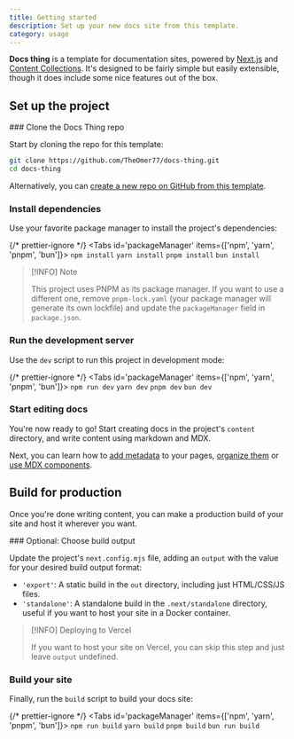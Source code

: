 ```yaml
---
title: Getting started
description: Set up your new docs site from this template.
category: usage
---
```


**Docs thing** is a template for documentation sites, powered by [Next.js](https://nextjs.org/) and [Content Collections](https://www.content-collections.dev/). It's designed to be fairly simple but easily extensible, though it does include some nice features out of the box.

## Set up the project

<Steps>
### Clone the Docs Thing repo

Start by cloning the repo for this template:

```sh
git clone https://github.com/TheOmer77/docs-thing.git
cd docs-thing
```

Alternatively, you can [create a new repo on GitHub from this template](https://github.com/new?template_name=docs-thing&template_owner=TheOmer77).

### Install dependencies

Use your favorite package manager to install the project's dependencies:

{/* prettier-ignore */}
<Tabs id='packageManager' items={['npm', 'yarn', 'pnpm', 'bun']}>
  <Tab>
    ```
    npm install
    ```
  </Tab>
  <Tab>
    ```
    yarn install
    ```
  </Tab>
  <Tab>
    ```
    pnpm install
    ```
  </Tab>
  <Tab>
    ```
    bun install
    ```
  </Tab>
</Tabs>

> [!INFO] Note
>
> This project uses PNPM as its package manager. If you want to use a different one, remove `pnpm-lock.yaml` (your package manager will generate its own lockfile) and update the `packageManager` field in `package.json`.

### Run the development server

Use the `dev` script to run this project in development mode:

{/* prettier-ignore */}
<Tabs id='packageManager' items={['npm', 'yarn', 'pnpm', 'bun']}>
  <Tab>
    ```
    npm run dev
    ```
  </Tab>
  <Tab>
    ```
    yarn dev
    ```
  </Tab>
  <Tab>
    ```
    pnpm dev
    ```
  </Tab>
  <Tab>
    ```
    bun dev
    ```
  </Tab>
</Tabs>

### Start editing docs

You're now ready to go! Start creating docs in the project's `content` directory, and write content using markdown and MDX.

Next, you can learn how to [add metadata](/docs/page-meta) to your pages, [organize them](/docs/organization) or [use MDX components](/docs/components).

</Steps>

## Build for production

Once you're done writing content, you can make a production build of your site and host it wherever you want.

<Steps>
### Optional: Choose build output

Update the project's `next.config.mjs` file, adding an `output` with the value for your desired build output format:

- `'export'`: A static build in the `out` directory, including just HTML/CSS/JS files.
- `'standalone'`: A standalone build in the `.next/standalone` directory, useful if you want to host your site in a Docker container.

> [!INFO] Deploying to Vercel
>
> If you want to host your site on Vercel, you can skip this step and just leave `output` undefined.

### Build your site

Finally, run the `build` script to build your docs site:

{/* prettier-ignore */}
<Tabs id='packageManager' items={['npm', 'yarn', 'pnpm', 'bun']}>
  <Tab>
    ```
    npm run build
    ```
  </Tab>
  <Tab>
    ```
    yarn build
    ```
  </Tab>
  <Tab>
    ```
    pnpm build
    ```
  </Tab>
  <Tab>
    ```
    bun run build
    ```
  </Tab>
</Tabs>

</Steps>
